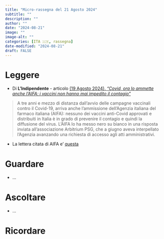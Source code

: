 ```yaml
---
title: "Micro-rassegna del 21 Agosto 2024"
subtitle: ""
description: ""
author: ""
date: "2024-08-21"
image: ""
image-alt: ""
categories: [ITA 🇮🇹, rassegna]
date-modified: "2024-08-21"
draft: FALSE
---
```


# Leggere

- Di **L'Indipendente** - articolo [(19 Agosto 2024). *“Covid, ora lo ammette anche l’AIFA: i vaccini non hanno mai impedito il contagio"*](https://www.lindipendente.online/2024/08/19/covid-ora-lo-ammette-anche-laifa-i-vaccini-non-hanno-mai-impedito-il-contagio/)

>  A tre anni e mezzo di distanza dall’avvio delle campagne vaccinali contro il Covid-19, arriva anche l’ammissione dell’Agenzia italiana del farmaco italiana (AIFA): nessuno dei vaccini anti-Covid approvati e distribuiti in Italia è in grado di prevenire il contagio e quindi la diffusione del virus. L’AIFA lo ha messo nero su bianco in una risposta inviata all’associazione Arbitrium PSG, che a giugno aveva interpellato l’Agenzia avanzando una richiesta di accesso agli atti amministrativi. 

- La lettera citata di AIFA e' [questa](RispostaAIFA_ad_Arbitrium.pdf) 


# Guardare

-   ...

# Ascoltare

-   ...

# Ricordare

 
<!-- # Istruzioni -->

<!-- + **FOOTNOTES** I am going to insert a footnote here[^1]. -->

<!-- [^1]: Here is the associated footnote, which will appear at the bottom of my document in a "Footnotes" section. -->
